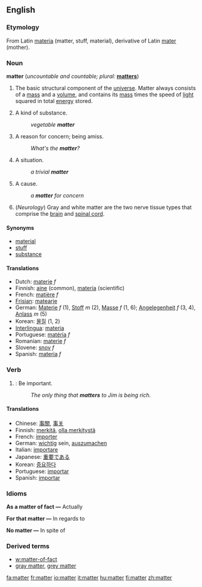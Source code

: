 ==English==

===Etymology===
From Latin [[materia]] (matter, stuff, material), derivative of Latin [[mater]] (mother).

===Noun===
'''matter''' (''uncountable and countable; plural:'' '''[[matters]]''')

#{{physics}} The basic structural component of the [[universe]].  Matter always consists of a [[mass]] and a [[volume]], and contains its [[mass]] times the speed of [[light]] squared in total [[energy]] stored.
# A kind of substance.
#:''vegetable '''matter'''''
# A reason for concern; being amiss.
#:''What's the '''matter'''?''
# A situation.
#:''a trivial '''matter'''''
# A cause.
#:''a '''matter''' for concern''
# (''Neurology'') Gray and white matter are the two nerve tissue types that comprise the [[brain]] and [[spinal cord]].

====Synonyms====
*[[material]]
*[[stuff]]
*[[substance]]

====Translations====
*Dutch: [[materie]] ''f''
*Finnish: [[aine]] (common), [[materia]] (scientific)
*French: [[matière]] ''f''
*[[Frisian]]: [[matearje]]
*German: [[Materie]] ''f'' (1), [[Stoff]] ''m'' (2), [[Masse]] ''f'' (1, 6); [[Angelegenheit]] ''f'' (3, 4), [[Anlass]] ''m'' (5)
*Korean: [[물질]] (1, 2)
*[[Interlingua]]: [[materia]]
*Portuguese: [[matéria]] ''f''
*Romanian: [[materie]] ''f''
*Slovene: [[snov]] ''f''
*Spanish: [[materia]] ''f''

===Verb===
{{en-infl-reg-consonant|matter||}}

# {{intransitive}}: Be important.
#:''The only thing that '''matters''' to Jim is being rich.''

====Translations====
*Chinese: [[事關]], [[事关]]
*Finnish: [[merkitä]], [[olla merkitystä]]
*French: [[importer]]
*German: [[wichtig]] sein, [[auszumachen]]
*Italian: [[importare]]
*Japanese: [[重要]]である
*Korean: [[중요]]하다
*Portuguese: [[importar]]
*Spanish: [[importar]]

<!-- these sections seem to relate to the noun section, not this verb section -->

===Idioms===
'''As a matter of fact &mdash;''' Actually

'''For that matter &mdash;''' In regards to

'''No matter &mdash;''' In spite of

===Derived terms===
*[[w:matter-of-fact]]
*[[gray matter]], [[grey matter]]

[[fa:matter]]
[[fr:matter]]
[[io:matter]]
[[it:matter]]
[[hu:matter]]
[[fi:matter]]
[[zh:matter]]
